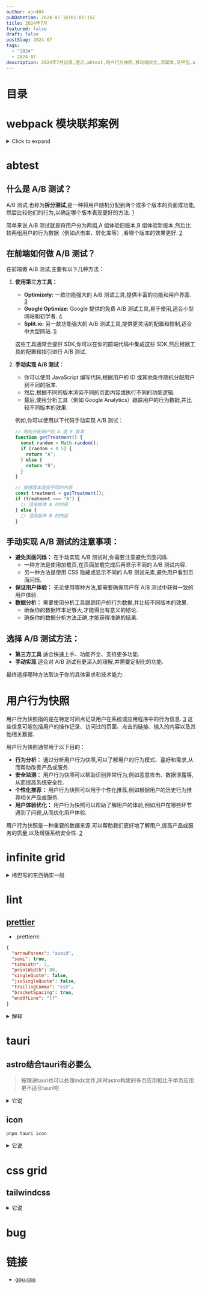 ```yaml
---
author: ajn404
pubDatetime: 2024-07-16T01:05:15Z
title: 2024年7月
featured: false
draft: false
postSlug: 2024-07
tags:
  - "2024"
  - 2024-07
description: 2024年7月记录,埋点,abtest,用户行为快照,移动端优化,流媒体,马甲包,ar,机器学习,移动端线程通信,render线程优化,帧动画通信,网络层,日志系统,缓存系统
---
```


# 目录

# webpack 模块联邦案例

<details>
<summary>Click to expand</summary>


<Webpack client:load client:visible />

</details>

# abtest

## 什么是 A/B 测试？

A/B 测试,也称为**拆分测试**,是一种将用户随机分配到两个或多个版本的页面或功能,然后比较他们的行为,以确定哪个版本表现更好的方法. [1](https://en.wikipedia.org/wiki/A/B_testing)

简单来说,A/B 测试就是将用户分为两组,A 组体验旧版本,B 组体验新版本,然后比较两组用户的行为数据（例如点击率、转化率等）,看哪个版本的效果更好. [2](https://www.split.io/blog/a-b-testing-on-the-front-end/)

## 在前端如何做 A/B 测试？

在前端做 A/B 测试,主要有以下几种方法：

1. **使用第三方工具：**

   - **Optimizely:** 一款功能强大的 A/B 测试工具,提供丰富的功能和用户界面. [3](https://www.optimizely.com/)
   - **Google Optimize:** Google 提供的免费 A/B 测试工具,易于使用,适合小型网站和初学者. [4](https://optimize.google.com/)
   - **Split.io:** 另一款功能强大的 A/B 测试工具,提供更灵活的配置和控制,适合中大型网站. [5](https://www.split.io/)

   这些工具通常会提供 SDK,你可以在你的前端代码中集成这些 SDK,然后根据工具的配置和指引进行 A/B 测试.

2. **手动实现 A/B 测试：**

   - 你可以使用 JavaScript 编写代码,根据用户的 ID 或其他条件随机分配用户到不同的版本.
   - 然后,根据不同的版本渲染不同的页面内容或执行不同的功能逻辑.
   - 最后,使用分析工具（例如 Google Analytics）跟踪用户的行为数据,并比较不同版本的效果.

   例如,你可以使用以下代码手动实现 A/B 测试：

   ```javascript
   // 随机分配用户到 A 或 B 版本
   function getTreatment() {
     const random = Math.random();
     if (random < 0.5) {
       return "A";
     } else {
       return "B";
     }
   }

   // 根据版本渲染不同的内容
   const treatment = getTreatment();
   if (treatment === "A") {
     // 渲染版本 A 的内容
   } else {
     // 渲染版本 B 的内容
   }
   ```

## 手动实现 A/B 测试的注意事项：

- **避免页面闪烁：** 在手动实现 A/B 测试时,你需要注意避免页面闪烁.
  - 一种方法是使用加载页,在页面加载完成后再显示不同的 A/B 测试内容.
  - 另一种方法是使用 CSS 隐藏或显示不同的 A/B 测试元素,避免用户看到页面闪烁.
- **保证用户体验：** 无论使用哪种方法,都需要确保用户在 A/B 测试中获得一致的用户体验.
- **数据分析：** 需要使用分析工具跟踪用户的行为数据,并比较不同版本的效果.
  - 确保你的数据样本足够大,才能得出有意义的结论.
  - 确保你的数据分析方法正确,才能获得准确的结果.

## 选择 A/B 测试方法：

- **第三方工具** 适合快速上手、功能齐全、支持更多功能.
- **手动实现** 适合对 A/B 测试有更深入的理解,并需要定制化的功能.

最终选择哪种方法取决于你的具体需求和技术能力.

# 用户行为快照

用户行为快照指的是在特定时间点记录用户在系统或应用程序中的行为信息. [3](https://www.researchgate.net/figure/Snapshot-showing-a-specific-users-behaviour_fig4_315511165) 这些信息可能包括用户的操作记录、访问过的页面、点击的链接、输入的内容以及其他相关数据.

用户行为快照通常用于以下目的：

- **行为分析：** 通过分析用户行为快照,可以了解用户的行为模式、喜好和需求,从而帮助改善产品或服务.
- **安全监测：** 用户行为快照可以帮助识别异常行为,例如恶意攻击、数据泄露等,从而提高系统安全性.
- **个性化推荐：** 用户行为快照可以用于个性化推荐,例如根据用户的历史行为推荐相关产品或服务.
- **用户体验优化：** 用户行为快照可以帮助了解用户的体验,例如用户在哪些环节遇到了问题,从而优化用户体验.

用户行为快照是一种重要的数据来源,可以帮助我们更好地了解用户,提高产品或服务的质量,以及增强系统安全性. [2](https://www.proofpoint.com/us/threat-reference/user-entity-behavior-analytics-ueba)

# infinite grid

<details>
<summary>稀巴写的东西确实一般</summary>

<a
  class="fixed top-8 right-8 text-cyan-300 text-lg indent-8 p-2 z-10 no-underline animate-bounce"
  href="#infinite-grid"
>
  {" "}
  回到上面
</a>


<Grid />

</details>

# lint

## [prettier](https://prettier.io/docs/en/configuration.html)

- .prettierrc

```json
{
  "arrowParens": "avoid",
  "semi": true,
  "tabWidth": 2,
  "printWidth": 80,
  "singleQuote": false,
  "jsxSingleQuote": false,
  "trailingComma": "es5",
  "bracketSpacing": true,
  "endOfLine": "lf"
}
```

<details>
<summary>解释</summary>

这个 `.prettierrc` 文件是 Prettier 的配置文件,用于定义代码格式化的规则.以下是每个选项的详细解释：

1. **arrowParens**: `"avoid"` - 在箭头函数中,如果参数只有一个,则不需要括号.例如,`x => x + 1` 而不是 `(x) => x + 1`.

2. **semi**: `true` - 在语句的末尾添加分号.这意味着每个语句结束时都会有一个分号,例如 `const a = 1;`.

3. **tabWidth**: `2` - 每个缩进级别使用两个空格.这会影响代码的缩进方式,使代码更紧凑.

4. **printWidth**: `80` - 指定每行的最大字符数,超过这个长度的行会被换行.这个设置通常用于提高代码的可读性.

5. **singleQuote**: `false` - 使用双引号而不是单引号来包围字符串.例如,`"hello"` 而不是 `'hello'`.

6. **jsxSingleQuote**: `false` - 在 JSX 中使用双引号而不是单引号.这适用于 React 组件中的字符串属性.

7. **trailingComma**: `"es5"` - 在 ES5 语法中允许在对象和数组的最后一个元素后面添加逗号.例如,`const arr = [1, 2, 3,];`.

8. **bracketSpacing**: `true` - 在对象字面量的花括号内添加空格.例如,`{ foo: bar }` 而不是 `{foo: bar}`.

9. **endOfLine**: `"lf"` - 使用换行符（LF）作为行结束符.这在跨平台开发时非常重要,以确保不同操作系统之间的一致性.

这些配置选项帮助开发者保持代码风格的一致性,提升代码的可读性和维护性.可以根据团队的需求和个人偏好进行调整,以适应不同的项目要求[1](https://prettier.io/docs/en/configuration.html)[3](https://prettier.io/docs/en/options.html).

</details>

# tauri

## astro结合tauri有必要么

> 按理说tauri也可以处理mdx文件,同时astro构建的多页应用相比于单页应用更不适合tauri吧

<details>
<summary>它说</summary>

结合Astro和Tauri的必要性取决于你的具体需求和项目目标.Astro是一个现代静态网站生成器,旨在优化性能和用户体验,特别适合构建多页应用（MPA）.而Tauri则是一个用于构建桌面应用的框架,允许开发者使用Web技术（如HTML、CSS和JavaScript）来创建跨平台的桌面应用.

首先,虽然Tauri可以处理MDX文件,但Astro在构建静态内容和优化性能方面有其独特的优势.Astro允许你在构建时生成静态HTML,这对于需要快速加载和SEO优化的应用非常重要.如果你的应用需要展示大量的静态内容,Astro可能会是一个更好的选择.

其次,Astro构建的多页应用在某些情况下确实可能不如单页应用（SPA）适合Tauri.单页应用通常在用户体验上更流畅,因为它们通过JavaScript动态加载内容,而不需要重新加载整个页面.然而,Astro的多页应用可以通过其静态生成特性,提供更快的初始加载时间和更好的SEO,这在某些桌面应用场景中可能是有价值的.

最后,结合Astro和Tauri的一个潜在好处是,你可以利用Astro的静态生成能力来构建一个高性能的桌面应用,同时利用Tauri的轻量级特性来打包和分发这个应用.如果你的项目需要一个桌面应用,并且包含大量的静态内容,使用Astro来构建前端,再通过Tauri打包成桌面应用可能是一个合理的选择.

总的来说,结合Astro和Tauri的必要性取决于你的项目需求.如果你需要一个高性能的桌面应用,且包含静态内容,结合使用是有意义的；如果你的应用主要是动态内容,可能会考虑其他方案.

</details>

## icon

`pnpm tauri icon`

<details>
<summary>它说</summary>

使用 `pnpm tauri icon` 命令可以生成适用于不同平台的应用图标.这个命令是 Tauri CLI 的一部分,允许你从一个源图标文件（默认是 `./app-icon.png`）生成所需的各种图标格式.

以下是使用 `pnpm tauri icon` 命令的基本步骤：

1. **准备源图标**：确保你有一个 1024x1024 像素的 PNG 图标文件,带有透明背景.这个文件将作为生成其他图标的基础.

2. **运行命令**：在你的项目根目录下,运行以下命令：

   ```bash
   pnpm tauri icon
   ```

3. **输出图标**：默认情况下,生成的图标将被放置在 `src-tauri/icons` 目录中.你可以在 `tauri.conf.json` 文件中配置图标的输出路径和文件名.

4. **自定义选项**：你可以使用一些选项来定制命令的行为,例如：
   - `-o, --output <OUTPUT>`：指定输出目录,默认是 `icons` 目录.
   - `-v, --verbose`：启用详细日志记录.

例如,如果你想将生成的图标放在自定义目录,可以使用：

```bash
pnpm tauri icon --output ./custom-icons
```

确保在运行命令之前,已正确安装 Tauri CLI 和相关依赖,并且你的项目结构符合 Tauri 的要求[1](https://tauri.app/v1/guides/features/icons/)[2](https://tauri.app/v1/api/cli/).

</details>

# css grid

## tailwindcss

<details>
<summary>它说</summary>
在Tailwind CSS中,虽然没有直接的`grid-template-areas`支持,但可以通过使用自定义类或插件来实现类似的布局.以下是实现`grid-template-areas`的几种方法：

### 方法一：使用自定义类

你可以在`tailwind.config.js`中添加自定义的CSS类来实现`grid-template-areas`.例如：

```javascript
// tailwind.config.js
module.exports = {
  theme: {
    extend: {
      gridTemplateAreas: {
        header: '"header header header" "main aside footer"',
      },
    },
  },
  plugins: [
    function ({ addUtilities }) {
      addUtilities({
        ".grid-areas": {
          display: "grid",
          "grid-template-areas": '"header header header" "main aside footer"',
        },
      });
    },
  ],
};
```

然后在你的HTML中使用这个类：

```html
<div class="grid-areas">
  <div class="header">Header</div>
  <div class="main">Main Content</div>
  <div class="aside">Aside</div>
  <div class="footer">Footer</div>
</div>
```

### 方法二：使用插件

有一个名为`tailwindcss-grid-areas`的插件,可以帮助你更方便地使用`grid-template-areas`.你可以通过npm安装这个插件：

```bash
npm install @savvywombat/tailwindcss-grid-areas
```

然后在`tailwind.config.js`中引入这个插件：

```javascript
// tailwind.config.js
module.exports = {
  plugins: [require("@savvywombat/tailwindcss-grid-areas")],
};
```

使用这个插件后,你可以在HTML中直接使用类似于CSS的语法来定义网格区域：

```html
<div class="grid grid-areas">
  <div class="grid-area-header">Header</div>
  <div class="grid-area-main">Main Content</div>
  <div class="grid-area-aside">Aside</div>
  <div class="grid-area-footer">Footer</div>
</div>
```

### 方法三：使用Tailwind的内置类

如果你的布局比较简单,可以直接使用Tailwind的内置网格类来实现.例如：

```html
<div class="grid grid-cols-3 grid-rows-3">
  <div class="col-span-3 row-span-1">Header</div>
  <div class="col-span-2 row-span-2">Main Content</div>
  <div class="col-span-1 row-span-2">Aside</div>
  <div class="col-span-3 row-span-1">Footer</div>
</div>
```

这种方法虽然不使用`grid-template-areas`,但可以通过列和行的跨度来实现类似的效果.

总结来说,虽然Tailwind CSS没有直接支持`grid-template-areas`,但通过自定义类、插件或内置类,你仍然可以实现复杂的网格布局[1](https://github.com/tailwindlabs/tailwindcss/discussions/2784)[2](https://tailwindcss.com/docs/grid-template-columns).

</details>

# bug

# 链接

- [gpu.cpp](https://gemini.google.com/share/7396fb9354fe)
